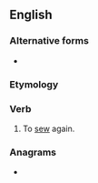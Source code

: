 {{also|resew}}
==English==

===Alternative forms===
* {{l|en|resew}}

===Etymology===
{{prefix|en|re|sew}}

===Verb===
{{en-verb||||re-sewn}}

# To [[sew]] again.

===Anagrams===
* {{anagrams|en|a=eersw|Ewers|Weser|ewers|sewer|sweer|weres}}